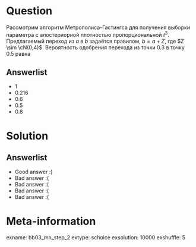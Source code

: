 Question
========

Рассмотрим алгоритм Метрополиса-Гастингса для получения выборки параметра с апостериорной плотностью пропорциональной $t^3$. 
Предлагаемый переход из $a$ в $b$ задаётся правилом, $b =  a + Z$, где $Z \sim \cN(0;4)$. Вероятность одобрения перехода из точки $0.3$ в точку $0.5$ равна

Answerlist
----------
*  $1$
*  $0.216$
*  $0.6$
*  $0.5$ 
*  $0.8$

Solution
========

Answerlist
----------
*  Good answer :)
*  Bad answer :(
*  Bad answer :(
*  Bad answer :(
*  Bad answer :(

Meta-information
================
exname: bb03_mh_step_2
extype: schoice
exsolution: 10000
exshuffle: 5

